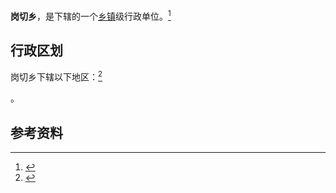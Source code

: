 {{中国乡级行政区|54/24/29/201/000}}

'''岗切乡'''，是{{PRC admin/fullname|54/24/29/201/000|3}}下辖的一个[[乡镇|乡镇]]级行政单位。<ref>{{PRC admin/ref sgc|{{PRC admin/parent|54/24/29/201/000}}}}</ref>

== 行政区划 ==

岗切乡下辖以下地区：<ref>{{PRC admin/ref sgc|54/24/29/201/000}}</ref>

{{PRC admin/children|54/24/29/201/000}}。

== 参考资料 ==

{{reflist}}

{{行政区划小作品}}
{{PRC admin/navcat|54/24/29/201/000}}